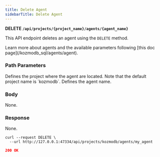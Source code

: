 ```yaml
---
title: Delete Agent
sidebarTitle: Delete Agent
---
```


**DELETE `/api/projects/{project_name}/agents/{agent_name}`**

This API endpoint deletes an agent using the `DELETE` method.

<Tip>
Learn more about agents and the available parameters following [this doc page](/kozmodb_sql/agents/agent).
</Tip>

### Path Parameters

<ParamField body='project_name' type='string' required>
Defines the project where the agent are located. Note that the default project name is `kozmodb`.
</ParamField>

<ParamField body='agent_name' type='string' required>
Defines the agent name.
</ParamField>

### Body

None.

### Response

None.

<RequestExample>

```shell Shell
curl --request DELETE \
  --url http://127.0.0.1:47334/api/projects/kozmodb/agents/my_agent
```

</RequestExample>

<ResponseExample>

```json Response
200 OK
```

</ResponseExample>
